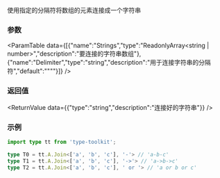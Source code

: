

使用指定的分隔符将数组的元素连接成一个字符串

### 参数
<ParamTable data={[{"name":"Strings","type":"ReadonlyArray<string | number>","description":"要连接的字符串数组"},{"name":"Delimiter","type":"string","description":"用于连接字符串的分隔符","default":"\"\""}]} />

### 返回值
<ReturnValue data={{"type":"string","description":"连接好的字符串"}} />

### 示例

```ts
import type tt from 'type-toolkit';

type T0 = tt.A.Join<['a', 'b', 'c'], '-'> // 'a-b-c' 
type T1 = tt.A.Join<['a', 'b', 'c'], '->'> // 'a->b->c'
type T2 = tt.A.Join<['a', 'b', 'c'], ' or '> // 'a or b or c'
```

